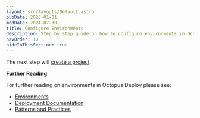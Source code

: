 ```yaml
---
layout: src/layouts/Default.astro
pubDate: 2023-01-01
modDate: 2024-07-30
title: Configure Environments
description: Step by step guide on how to configure environments in Octopus Deploy
navOrder: 10
hideInThisSection: true
---
```


<CreatingEnvironments />

The next step will [create a project](/docs/getting-started/first-deployment/legacy-guide/2022/create-projects).

**Further Reading**

For further reading on environments in Octopus Deploy please see:

- [Environments](/docs/infrastructure/environments)
- [Deployment Documentation](/docs/deployments)
- [Patterns and Practices](/docs/deployments/patterns)
